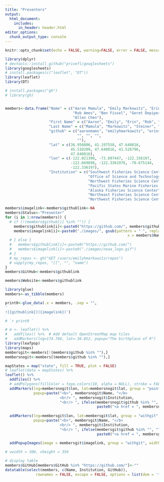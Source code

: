 ```yaml
---
title: "Presenters"
output:
  html_document:
    includes:
      in_header: header.html
editor_options: 
  chunk_output_type: console
---
```


```r
knitr::opts_chunk$set(echo = FALSE, warning=FALSE, error = FALSE, message = FALSE)

library(dplyr)
# devtools::install_github("privefl/googlesheets")
library(googlesheets)
# install.packages(c("leaflet", "DT"))
library(leaflet)
library(DT)
```

```r
# install.packages("gh")
# library(gh)


members<-data.frame("Name" = c("Aaron Mamula", "Emily Markowitz", "Erin Steiner", 
                               "Rob Ames", "Ben Fissel", "Geret Depiper", 
                               "Allen Chen"), 
                    "First Name" = c("Aaron", "Emily", "Erin", "Rob", "Ben", "Geret", "Allen"),
                    "Last Name" = c("Mamula", "Markowitz", "Steiner", "Ames", "Fissel", "Depiper", "Chen"),
                    "github" = c("aaronmams", "emilyhmarkowitz", "erinsteiner-NOAA",
                                 "", "", "",  
                                 ""), 
                    "lat" = c(36.956806, 41.197558, 47.640816, 
                              45.510209, 47.640816, 41.526796, 
                              47.640816), 
                    "lon" = c(-122.021390, -73.897447, -122.336197, 
                              -122.669898, -122.3361978, -70.675144,  
                              -122.336197), 
                    "Institution" = c("Southwest Fisheries Science Center", 
                                      "Office of Science and Technology/Alaska Fisheries Science Center", 
                                      "Northwest Fisheries Science Center", 
                                      "Pacific States Marine Fisheries Commission", 
                                      "Alaska Fisheries Science Center", 
                                      "Northeast Fisheries Science Center", 
                                      "Northwest Fisheries Science Center"))

members$imagelink<-members$githublink<-NA                 
members$Status<-"Presenter"
for (i in 1:nrow(members)) {
  # if (!(members$github[i] %in% "")) {
    members$githublink[i]<-paste0("https://github.com/", members$github[i])
    members$imagelink[i]<-paste0("./images/", gsub(pattern = " ", replacement = "", 
                                                        x = members$Name[i]), ".png")
  # } else {
  #   members$githublink[i]<-paste0("https://github.com/")
  #   members$imagelink[i]<-paste0("./images/noaa_logo.gif")    
  # }
  # my_repos <- gh("GET /users/emilyhmarkowitz/repos")
  # vapply(my_repos, "[[", "", "name")
}
members$GitHub<-members$githublink

members$Website<-members$githublink

library(glue)
members<-as_tibble(members)

print0<-glue_data(.x = members, .sep = "", 
'
![{githublink}]({imagelink})')

# `r print0 `

```


```r
# m <- leaflet() %>%
#   addTiles() %>%  # Add default OpenStreetMap map tiles
#   addMarkers(lng=174.768, lat=-36.852, popup="The birthplace of R")
library(leafpop)
library(maps)
membersgit<-members[!(members$github %in% ""),]
membersnogit<-members[(members$github %in% ""),]

mapStates = map("state", fill = TRUE, plot = FALSE)
# leaflet(data = mapStates) %>% 
leaflet() %>%
  addTiles() %>%
  # addPolygons(fillColor = topo.colors(10, alpha = NULL), stroke = FALSE) %>%
  addMarkers(lng=membersnogit$lon, lat=membersnogit$lat, group = "points",
             popup=paste("<b>", membersnogit$Name, "</b> 
                         <br/> ", membersnogit$Institution, 
                         "<br/> ", ifelse(membersnogit$github %in% "", "", 
                                          paste0("<a href = ", membersnogit$GitHub, "> GitHub </a> ")))) %>%
  
  addMarkers(lng=membersgit$lon, lat=membersgit$lat, group = "withgit",
             popup=paste("<b>", membersgit$Name, "</b> 
                         <br/> ", membersgit$Institution, 
                         "<br/> ", ifelse(membersgit$github %in% "", "", 
                                          paste0("<a href = ", membersgit$GitHub, "> GitHub </a> ")))) %>%
  
  addPopupImages(image = membersgit$imagelink, group = "withgit", width = 300, height = 350)#width = 2*(300*2), height = 2*(350/8))

# vwidth = 300, vheight = 350
```


```r
# display table
members$GitHub[members$GitHub %in% "https://github.com/"]<-""
datatable(select(members, c(Name, Institution, GitHub)), 
              rownames = FALSE, escape = FALSE, options = list(dom = 't'))
```

